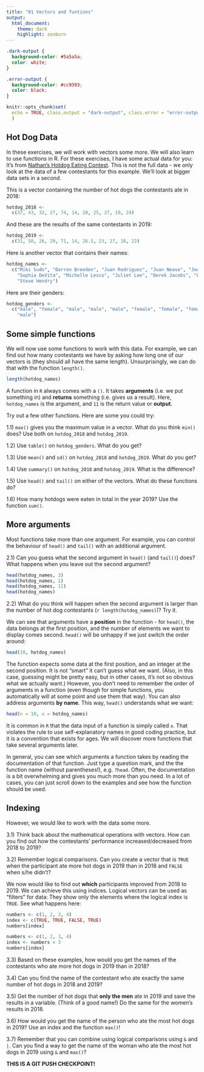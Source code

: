 ```yaml
---
title: "01 Vectors and funtions"
output: 
  html_document:
    theme: dark
    highlight: zenburn
---
```


```css
.dark-output {
  background-color: #5a5a5a;
  color: white;
}

.error-output {
  background-color: #cc9393;
  color: black;
}
```

```r
knitr::opts_chunk$set(
  echo = TRUE, class.output = "dark-output", class.error = "error-output"
  )
```

## Hot Dog Data

In these exercises, we will work with vectors some more. We will also learn to use functions in R.
For these exercises, I have some actual data for you: It's from [Nathan's Hotdog Eating Contest](https://nathansfamous.com/hot-dog-eating-contest/hall-of-fame/).
This is not the full data - we only look at the data of a few contestants for this example.
We'll look at bigger data sets in a second.

This is a vector containing the number of hot dogs the contestants ate in 2018:

```r
hotdog_2018 <- 
  c(37, 43, 32, 27, 74, 14, 28, 25, 27, 19, 24)
```

And these are the results of the same contestants in 2019:

```r
hotdog_2019 <- 
  c(31, 50, 26, 29, 71, 14, 26.5, 23, 27, 18, 22)
```

Here is another vector that contains their names:

```r
hotdog_names <- 
  c("Miki Sudo", "Darron Breeden", "Juan Rodriguez", "Juan Neave", "Joey Chestnut",
    "Sophia DeVita", "Michelle Lesco", "Juliet Lee", "Derek Jacobs", "Larell Marie Mele",
    "Steve Hendry")
```

Here are their genders:

```r
hotdog_genders <- 
  c("male", "female", "male", "male", "male", "female", "female", "female", "male", "female",
    "male")
```

## Some simple functions

We will now use some functions to work with this data. For example, we can find out how many
contestants we have by asking how long one of our vectors is (they should all have the same
length). Unsurprisingly, we can do that with the function `length()`.

```r
length(hotdog_names)
```

A function in `R` always comes with a `()`.
It takes **arguments** (i.e. we put something in) and **returns** something (i.e. gives us a result).
Here, `hotdog_names` is the argument, and `11` is the return value or **output**.

Try out a few other functions. Here are some you could try:

1.1) `max()` gives you the maximum value in a vector. What do you think `min()` does? Use both on `hotdog_2018` and `hotdog_2019`.

1.2) Use `table()` on `hotdog_genders`. What do you get?

1.3) Use `mean()` and `sd()` on `hotdog_2018` and `hotdog_2019`. What do you get?

1.4) Use `summary()` on `hotdog_2018` and `hotdog_2019`. What is the difference?

1.5) Use `head()` and `tail()` on either of the vectors. What do these functions do?

1.6) How many hotdogs were eaten in total in the year 2019? Use the function `sum()`.

## More arguments

Most functions take more than one argument.
For example, you can control the behaviour of `head()` and `tail()` with an additional argument.

2.1) Can you guess what the second argument in `head()` (and `tail()`) does?
What happens when you leave out the second argument?

```r
head(hotdog_names, 3)
head(hotdog_names, 1)
head(hotdog_names, 11)
head(hotdog_names)
```

2.2) What do you think will happen when the second argument is larger than the number of hot dog contestants (`r length(hotdog_names)`)? Try it.

We can see that arguments have a **position** in the function - for `head()`, the data belongs at the first position, and the number of elements we want to display comes second.
`head()` will be unhappy if we just switch the order around:

```r
head(10, hotdog_names)
```

The function expects some data at the first position, and an integer at the second position.
It is not "smart" it can't guess what we want.
(Also, in this case, guessing might be pretty easy, but in other cases, it's not so obvious what we actually want.)
However, you don't need to remember the order of arguments in a function (even though for simple functions, you automatically will at some point and use them that way).
You can also address arguments **by name**.
This way, `head()` understands what we want:

```r
head(n = 10, x = hotdog_names)
```

It is common in `R` that the data input of a function is simply called `x`.
That violates the rule to use self-explanatory names in good coding practice, but it is a convention that exists for ages.
We will discover more functions that take several arguments later.

In general, you can see which arguments a function takes by reading the documentation of that function.
Just type a question mark, and the the function name (without parentheses!), e.g. `?head`.
Often, the documentation is a bit overwhelming and gives you much more than you need.
In a lot of cases, you can just scroll down to the examples and see how the function should be used.

## Indexing

However, we would like to work with the data some more.

3.1) Think back about the mathematical operations with vectors. How can you find out how the contestants' performance increased/decreased from 2018 to 2019?

3.2) Remember logical comparisons. Can you create a vector that is `TRUE` when the participant ate more hot dogs in 2019 than in 2018 and `FALSE` when s/he didn't?

We now would like to find out **which** participants improved from 2018 to 2019.
We can achieve this using indices.
Logical vectors can be used as "filters" for data: They show only the elements where the logical index is `TRUE`.
See what happens here:

```r
numbers <- c(1, 2, 3, 4)
index <- c(TRUE, TRUE, FALSE, TRUE)
numbers[index]
```

```r
numbers <- c(1, 2, 3, 4)
index <- numbers < 3
numbers[index]
```

3.3) Based on these examples, how would you get the names of the contestants who ate more hot dogs in 2019 than in 2018?

3.4) Can you find the name of the contestant who ate exactly the same number of hot dogs in 2018 and 2019?

3.5) Get the number of hot dogs that **only the men** ate in 2019 and save the results in a variable. (Think of a good name!) Do the same for the women's results in 2018.

3.6) How would you get the name of the person who ate the most hot dogs in 2019? Use an index and the function `max()`!

3.7) Remember that you can combine using logical comparisons using `&` and `|`. Can you find a way to get the name of the woman who ate the most hot dogs in 2019 using `&` and `max()`?

**THIS IS A GIT PUSH CHECKPOINT!**
